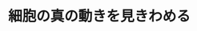 ﻿---
title: "細胞の真の動きを見きわめる"
category: "生命理工学院"
vol: 69
interviewee: "徳永 万喜洋"
url: "http://www.toku.bio.titech.ac.jp/"
tags: ["分子","構造","生物","生命","生物物理"]
pdf: "69-4-tokunaga.pdf"
career: ""
pdfurl: "69-4-tokunaga/69-4-tokunaga.pdf"
preface: "生物物理学という学問がある。これは、物理学的な観点や手法を用いて、生命体を構成する細胞などの構造や仕組みを研究する学問である。徳永研究室では、生物物理学の1分野である1分子イメージングの技術を開発するとともに、実際の生物学への応用を試みている。1分子イメージングにより細胞内のタンパク質分子の動きを直接見ることができるようになり、多くの新しい事実が明らかにされている。本稿では、１分子イメージングの歴史的な背景と共に、徳永研究室の最新の研究を紹介する。"
---
